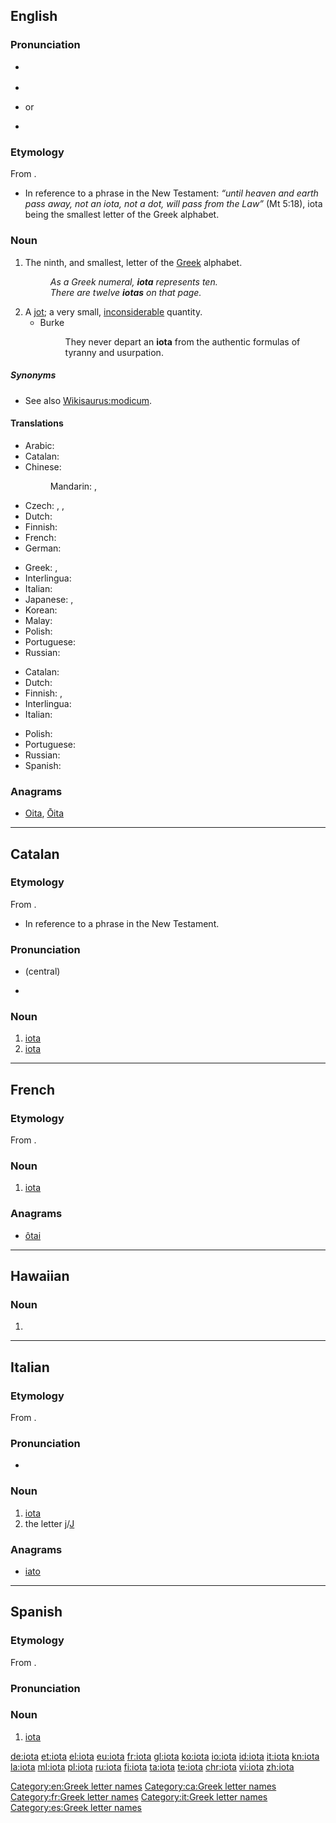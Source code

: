 {{also|Iota|IOTA}}
==English==
{{was wotd|2008|June|8}}
{{letter_disp2|theta|[[Image:Greek_uc_iota.png|20px]][[Image:Greek_lc_iota.png|18px]]|kappa|ἰῶτα|Ι|ι}}

===Pronunciation===
* {{a|UK}} {{IPA|/aɪˈəʊtə/}}
* {{rhymes|əʊtə}}
* {{a|US}} {{IPA|/aɪˈoʊtə/}} or {{IPA|/ajˈowɾə/}}
* {{audio|en-us-iota.ogg|Audio (US)}}

===Etymology===
From {{etyl|grc|en}} {{term|ἰῶτα|tr=iōta|lang=grc|sc=polytonic}}.
* {{sense|jot}} In reference to a phrase in the New Testament: ''“until heaven and earth pass away, not an iota, not a dot, will pass from the Law”'' (Mt 5:18), iota being the smallest letter of the Greek alphabet.

===Noun===
{{en-noun}}

# The ninth, and smallest, letter of the [[Greek]] alphabet.
#: ''As a Greek numeral, '''iota''' represents ten.''
#: ''There are twelve '''iotas''' on that page.''
# A [[jot]]; a very small, [[inconsiderable]] quantity.
#* Burke
#*: They never depart an '''iota''' from the authentic formulas of tyranny and usurpation.

=====Synonyms=====
* {{sense|jot}} See also [[Wikisaurus:modicum]].

====Translations====
{{trans-top|Greek letter}}
* Arabic: {{t|ar|إيوتا|f|tr='iyuutaa|sc=Arab}}
* Catalan: {{t|ca|iota|f}}
* Chinese:
*: Mandarin: {{t+|cmn|約塔|sc=Hani}}, {{t|cmn|约塔|tr=yāotǎ|sc=Hani}}
* Czech: {{t|cs|jota|f}}, {{t|cs|iota|f}}, {{t|cs|ióta|f}}
* Dutch: {{t|nl|jota|c}}
* Finnish: {{t+|fi|ioota}}
* French: {{t+|fr|iota|m}}
* German: {{t+|de|Jota|n}}
{{trans-mid}}
* Greek: {{t+|el|γιώτα|n|tr=gióta}}, {{t+|el|ιώτα|n|tr=ióta}}
* Interlingua: {{t|ia|iota}}
* Italian: {{t+|it|iota}}
* Japanese: {{t|ja|イオタ|tr=iota}}, {{t|ja|イオータ|tr=iōta|sc=Jpan}}
* Korean: {{t+|ko|요타|tr=yota|sc=Kore}}
* Malay: {{t|ms|iota}}
* Polish: {{t+|pl|jota|f}}
* Portuguese: {{t|pt|iota|m}}
* Russian: {{t+|ru|йота|f|tr=jóta}}
{{trans-bottom}}

{{trans-top|small amount}}
* Catalan: {{t|ca|iota|f}}
* Dutch: {{t|nl|jota|c}}
* Finnish: {{t|fi|hitunen}}, {{t|fi|hiven}}
* Interlingua: {{t|ia|iota}}
* Italian: {{t|it|briciolo|m}}
{{trans-mid}}
* Polish: {{t+|pl|jota|f}}
* Portuguese: {{t+|pt|pingo|m}}
* Russian: {{t+|ru|йота|f|tr=jóta|sc=Cyrl}}
* Spanish: {{t+|es|poco}}
{{trans-bottom}}

===Anagrams===
* [[Oita#English|Oita]], [[Ōita#English|Ōita]]

[[Category:en:Greek letter names]]

----

==Catalan==
{{wikipedia|lang=ca}}

===Etymology===
From {{etyl|grc|ca}} {{term|ἰῶτα|tr=iōta|lang=grc|sc=polytonic}}.
* {{sense|jot}} In reference to a phrase in the New Testament.

===Pronunciation===
* {{a|Standard}} {{IPA|/ˈjo.tə/|lang=ca}} (central)
* {{hyphenation|io|ta|lang=ca}}

===Noun===
{{ca-noun|f}}

# [[#English|iota]] {{gloss|Greek letter}}
# [[#English|iota]] {{gloss|small amount}}

[[Category:ca:Greek letter names]]

----

==French==
{{wikipedia|lang=fr|Iota (lettre de l'alphabet grec)|Iota}}

===Etymology===
From {{etyl|grc|fr}} {{term|ἰῶτα|tr=iōta|lang=grc|sc=polytonic}}.

===Noun===
{{fr-noun|m|iota}}

# [[#English|iota]] {{gloss|Greek letter}}

===Anagrams===
* [[ôtai#French|ôtai]]

[[Category:fr:Greek letter names]]

----

==Hawaiian==

===Noun===
{{haw-noun}}

# {{Latn-def|haw|name|J|j}}

----

==Italian==
{{wikipedia|lang=it|Iota (lettera)|Iota}}

===Etymology===
From {{etyl|grc|it}} {{term|ἰῶτα|tr=iōta|lang=grc|sc=polytonic}}.

===Pronunciation===
* {{IPA|/ˈjɔːta/|lang=it}}

===Noun===
{{head|it|noun|g=m|g2=f|invariable}}

# [[#English|iota]] {{gloss|Greek letter}}
# the letter [[j]]/[[J]]

===Anagrams===
* [[iato#Italian|iato]]

[[Category:it:Greek letter names]]

----

==Spanish==
{{wikipedia|lang=es|Ι|Iota}}

===Etymology===
From {{etyl|grc|es}} {{term|ἰῶτα|tr=iōta|lang=grc|sc=polytonic}}.

===Pronunciation===
{{IPA|/ˈio.ta/, /ˈʝo.ta/|lang=es}}

===Noun===
{{es-noun|f}}

# [[#English|iota]] {{gloss|Greek letter}}

[[Category:es:Greek letter names]]

[[de:iota]]
[[et:iota]]
[[el:iota]]
[[eu:iota]]
[[fr:iota]]
[[gl:iota]]
[[ko:iota]]
[[io:iota]]
[[id:iota]]
[[it:iota]]
[[kn:iota]]
[[la:iota]]
[[ml:iota]]
[[pl:iota]]
[[ru:iota]]
[[fi:iota]]
[[ta:iota]]
[[te:iota]]
[[chr:iota]]
[[vi:iota]]
[[zh:iota]]